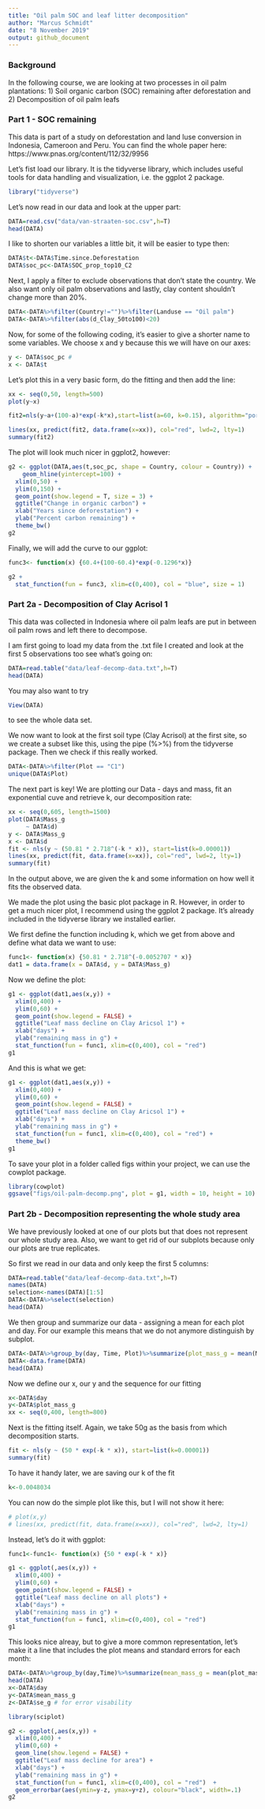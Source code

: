 ```yaml
---
title: "Oil palm SOC and leaf litter decomposition"
author: "Marcus Schmidt"
date: "8 November 2019"
output: github_document
---
```


### Background
In the following course, we are looking at two processes in oil palm plantations:
1) Soil organic carbon (SOC) remaining after deforestation and 2) Decomposition of oil palm leafs

### Part 1 - SOC remaining
This data is part of a study on deforestation and land luse conversion in Indonesia, Cameroon and Peru. You can find the whole paper here: https://www.pnas.org/content/112/32/9956

Let's fist load our library. It is the tidyverse library, which includes useful tools for data handling and visualization, i.e. the ggplot 2 package.
```r
library("tidyverse")
```

Let's now read in our data and look at the upper part:

```r
DATA=read.csv("data/van-straaten-soc.csv",h=T)
head(DATA)
```

I like to shorten our variables a little bit, it will be easier to type then:

```r
DATA$t<-DATA$Time.since.Deforestation
DATA$soc_pc<-DATA$SOC_prop_top10_C2
```

Next, I apply a filter to exclude observations that don't state the country. We also want only oil palm observations and lastly, clay content shouldn't change more than 20%.

```r
DATA<-DATA%>%filter(Country!="")%>%filter(Landuse == "Oil palm")
DATA<-DATA%>%filter(abs(d_Clay_50to100)<20)
```

Now, for some of the following coding, it's easier to give a shorter name to some variables. We choose x and y because this we will have on our axes:

```r
y <- DATA$soc_pc #
x <- DATA$t
```

Let's plot this in a very basic form, do the fitting and then add the line:
```r
xx <- seq(0,50, length=500)
plot(y~x)

fit2=nls(y~a+(100-a)*exp(-k*x),start=list(a=60, k=0.15), algorithm="port")

lines(xx, predict(fit2, data.frame(x=xx)), col="red", lwd=2, lty=1)
summary(fit2)
```

The plot will look much nicer in ggplot2, however:
```r
g2 <- ggplot(DATA,aes(t,soc_pc, shape = Country, colour = Country)) +
    geom_hline(yintercept=100) +
  xlim(0,50) +
  ylim(0,150) +
  geom_point(show.legend = T, size = 3) +
  ggtitle("Change in organic carbon") +
  xlab("Years since deforestation") +
  ylab("Percent carbon remaining") +
  theme_bw()
g2
```


Finally, we will add the curve to our ggplot:
```r
func3<- function(x) {60.4+(100-60.4)*exp(-0.1296*x)}

g2 +
  stat_function(fun = func3, xlim=c(0,400), col = "blue", size = 1) 
```




### Part 2a - Decomposition of Clay Acrisol 1
This data was collected in Indonesia where oil palm leafs are put in between oil palm rows and left there to decompose.

I am first going to load my data from the .txt file I created and look at the first 5 observations too see what's going on:
```r
DATA=read.table("data/leaf-decomp-data.txt",h=T)
head(DATA)
```

You may also want to try
```r
View(DATA)
```
to see the whole data set.

We now want to look at the first soil type (Clay Acrisol) at the first site, so we create a subset like this, using the pipe (%>%) from the tidyverse package. Then we check if this really worked.

```r
DATA<-DATA%>%filter(Plot == "C1")
unique(DATA$Plot)
```

The next part is key! We are plotting our Data - days and mass, fit an exponential cuve and retrieve k, our decomposition rate:


```r
xx <- seq(0,605, length=1500)
plot(DATA$Mass_g 
     ~ DATA$d)
y <- DATA$Mass_g
x <- DATA$d
fit <- nls(y ~ (50.81 * 2.718^(-k * x)), start=list(k=0.00001))
lines(xx, predict(fit, data.frame(x=xx)), col="red", lwd=2, lty=1)
summary(fit)
```

In the output above, we are given the k and some information on how well it fits the observed data.

We made the plot using the basic plot package in R. However, in order to get a much nicer plot, I recommend using the ggplot 2 package. It's already included in the tidyverse library we installed earlier. 

We first define the function including k, which we get from above and define what data we want to use:

```r
func1<- function(x) {50.81 * 2.718^(-0.0052707 * x)}
dat1 = data.frame(x = DATA$d, y = DATA$Mass_g)
```

Now we define the plot:
```r
g1 <- ggplot(dat1,aes(x,y)) +
  xlim(0,400) +
  ylim(0,60) +
  geom_point(show.legend = FALSE) +
  ggtitle("Leaf mass decline on Clay Aricsol 1") +
  xlab("days") +
  ylab("remaining mass in g") +
  stat_function(fun = func1, xlim=c(0,400), col = "red")
g1
```

And this is what we get:
```r
g1 <- ggplot(dat1,aes(x,y)) +
  xlim(0,400) +
  ylim(0,60) +
  geom_point(show.legend = FALSE) +
  ggtitle("Leaf mass decline on Clay Aricsol 1") +
  xlab("days") +
  ylab("remaining mass in g") +
  stat_function(fun = func1, xlim=c(0,400), col = "red") +
  theme_bw()
g1
```

To save your plot in a folder called figs within your project, we can use the cowplot package.
```r
library(cowplot)
ggsave("figs/oil-palm-decomp.png", plot = g1, width = 10, height = 10)
```

### Part 2b - Decomposition representing the whole study area
We have previously looked at one of our plots but that does not represent our whole study area. Also, we want to get rid of our subplots because only our plots are true replicates.

So first we read in our data and only keep the first 5 columns:

```r
DATA=read.table("data/leaf-decomp-data.txt",h=T)
names(DATA)
selection<-names(DATA)[1:5]
DATA<-DATA%>%select(selection)
head(DATA)
```


We then group and summarize our data - assigning a mean for each plot and day. For our example this means that we do not anymore distinguish by subplot.

```r
DATA<-DATA%>%group_by(day, Time, Plot)%>%summarize(plot_mass_g = mean(Mass_g))
DATA<-data.frame(DATA)
head(DATA)
```

Now we define our x, our y and the sequence for our fitting

```r
x<-DATA$day
y<-DATA$plot_mass_g
xx <- seq(0,400, length=800)
```

Next is the fitting itself. Again, we take 50g as the basis from which decomposition starts.

```r
fit <- nls(y ~ (50 * exp(-k * x)), start=list(k=0.00001))
summary(fit)

```


To have it handy later, we are saving our k of the fit

```r
k<-0.0048034
```

You can now do the simple plot like this, but I will not show it here:
```r
# plot(x,y)
# lines(xx, predict(fit, data.frame(x=xx)), col="red", lwd=2, lty=1)
```

Instead, let's do it with ggplot:

```r
func1<-func1<- function(x) {50 * exp(-k * x)}

g1 <- ggplot(,aes(x,y)) +
  xlim(0,400) +
  ylim(0,60) +
  geom_point(show.legend = FALSE) +
  ggtitle("Leaf mass decline on all plots") +
  xlab("days") +
  ylab("remaining mass in g") +
  stat_function(fun = func1, xlim=c(0,400), col = "red") 
g1
```


This looks nice alreay, but to give a more common representation, let's make it a line that includes the plot means and standard errors for each month:

```r
DATA<-DATA%>%group_by(day,Time)%>%summarize(mean_mass_g = mean(plot_mass_g), se_g = sd(plot_mass_g/sqrt(4)))
head(DATA)
x<-DATA$day
y<-DATA$mean_mass_g
z<-DATA$se_g # for error visability

library(sciplot)

g2 <- ggplot(,aes(x,y)) +
  xlim(0,400) +
  ylim(0,60) +
  geom_line(show.legend = FALSE) +
  ggtitle("Leaf mass decline for area") +
  xlab("days") +
  ylab("remaining mass in g") +
  stat_function(fun = func1, xlim=c(0,400), col = "red")  +
  geom_errorbar(aes(ymin=y-z, ymax=y+z), colour="black", width=.1) 
g2


```





